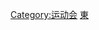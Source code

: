 {{Catnav|頁面分類|...|文化|体育|亞洲體育}}
{{Catmore}}
{{Commonscat|Southeast Asian Games}}

[[Category:运动会|Category:运动会]]
[[Category:亞洲國際體育競賽|東]]